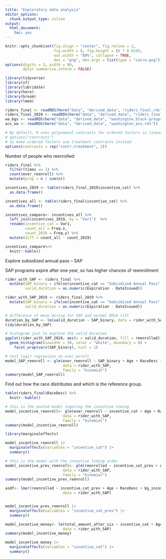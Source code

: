 ```yaml
---
title: "Exploratory data analysis"
editor_options: 
  chunk_output_type: inline
output: 
  html_document: 
    toc: yes
---
```


```r
knitr::opts_chunk$set(fig.align = "center", fig.retina = 2,
                      fig.width = 6, fig.height = (6 * 0.618),
                      out.width = "80%", collapse = TRUE,
                      dev = "png", dev.args = list(type = "cairo-png"))
options(digits = 3, width = 90,
        dplyr.summarise.inform = FALSE)
```

```r
library(tidyverse)
library(sf)
library(lubridate)
library(here)
library(broom)
library(lme4)

riders_final <- readRDS(here("data", "derived_data", "riders_final.rds"))
riders_final_2019 <- readRDS(here("data", "derived_data", "riders_final_2019.rds"))
wa_bgs <- readRDS(here("data", "derived_data", "washington_block-groups.rds"))
acs_wa <- readRDS(here("data", "derived_data", "washington_acs.rds"))

# By default, R uses polynomial contrasts for ordered factors in linear models
# options("contrasts") 
# So make ordered factors use treatment contrasts instead
options(contrasts = rep("contr.treatment", 2))
```


Number of people who reenrolled:

```r
riders_final %>% 
  filter(times == 1) %>% 
  count(ever_reenroll) %>% 
  mutate(prop = n / sum(n))
```


```r
incentives_2019 <- table(riders_final_2019$incentive_cat) %>% 
  as.data.frame()

incentives_all <- table(riders_final$incentive_cat) %>% 
  as.data.frame()

incentives_compare<- incentives_all %>% 
  left_join(incentives_2019, by = "Var1")  %>%
  rename(incentive_cat = Var1,
         count_all = Freq.x,
         count_2019 = Freq.y) %>%
  mutate(diff = count_all - count_2019)

incentives_compare%>% 
  knitr::kable()
```

Explore subsidized annual pass -- SAP 

SAP programs expire after one year, so has higher chances of reenrollment

```r
rider_with_SAP <- riders_final %>% 
  mutate(SAP_binary = ifelse(incentive_cat == "Subsidized Annual Pass", TRUE, FALSE),
         valid_duration = as.numeric(Expiration - DateIssued))

rider_with_SAP_2019 <- riders_final_2019 %>% 
  mutate(SAP_binary = ifelse(incentive_cat == "Subsidized Annual Pass", TRUE, FALSE),
         valid_duration = as.numeric(Expiration - DateIssued))

# difference of mean during for SAP and normal ORCA lift
duration_by_SAP <- lm(valid_duration ~ SAP_binary, data = rider_with_SAP)
tidy(duration_by_SAP)
```
```r
# histogram just to explore the valid duration
ggplot(rider_with_SAP_2019, aes(x = valid_duration, fill = reenrolled)) +
  geom_histogram(binwidth = 30, color = "white", boundary = 0) +
    facet_wrap(vars(SAP_binary), ncol = 1)
```


```r
# test logit regression on ever_enroll
model_SAP_reenroll <- glm(ever_reenroll ~ SAP_binary + Age + RaceDesc + bg_income, 
                          data = rider_with_SAP, 
                          family = "binomial")
summary(model_SAP_reenroll)
```


Find out how the race distributes and which is the reference group. 


```r
table(riders_final$RaceDesc) %>% 
  knitr::kable()
```


```r
# this is the pooled model ingoring the incentive timing
model_incentive_reenroll<- glm(ever_reenroll ~ incentive_cat + Age + RaceDesc + bg_income, 
                          data = rider_with_SAP, 
                          family = "binomial")
summary(model_incentive_reenroll)

library(marginaleffects)

model_incentive_reenroll |> 
  marginaleffects(variables = "incentive_cat") |> 
  summary()

```

```r
# this is the model with the incentive timing order
model_incentive_prev_reenroll<- glm(reenrolled ~ incentive_cat_prev + Age + RaceDesc + bg_income + id, 
                          data = rider_with_SAP, 
                          family = "binomial")
summary(model_incentive_prev_reenroll)

asdf<- lmer(reenrolled ~ incentive_cat_prev + Age + RaceDesc + bg_income + (1 | id), 
                          data = rider_with_SAP)


model_incentive_prev_reenroll |> 
  marginaleffects(variables = "incentive_cat_prev") |> 
  summary()
```

```r
model_incentive_money<- lm(total_amount_after_six ~ incentive_cat + Age + RaceDesc + bg_income, 
                          data = rider_with_SAP)
summary(model_incentive_money)

model_incentive_money |> 
  marginaleffects(variables = "incentive_cat") |> 
  summary()
```


